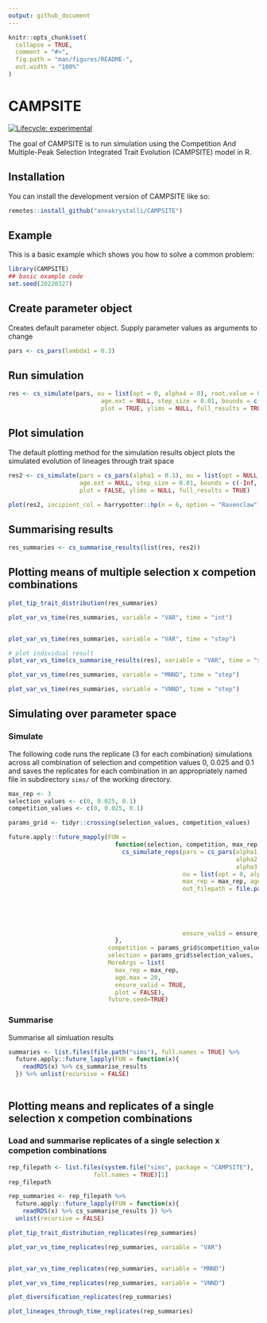 ```yaml
---
output: github_document
---
```


<!-- README.md is generated from README.Rmd. Please edit that file -->

```r
knitr::opts_chunk$set(
  collapse = TRUE,
  comment = "#>",
  fig.path = "man/figures/README-",
  out.width = "100%"
)
```

# CAMPSITE

<!-- badges: start -->
[![Lifecycle: experimental](https://img.shields.io/badge/lifecycle-experimental-orange.svg)](https://lifecycle.r-lib.org/articles/stages.html#experimental)
<!-- badges: end -->

The goal of CAMPSITE is to run simulation using the Competition And Multiple-Peak Selection Integrated Trait Evolution (CAMPSITE) model in R.

## Installation

You can install the development version of CAMPSITE like so:

``` r
remotes::install_github("annakrystalli/CAMPSITE")
```

## Example

This is a basic example which shows you how to solve a common problem:

```r
library(CAMPSITE)
## basic example code
set.seed(20220327)
```

## Create parameter object

Creates default parameter object. Supply parameter values as arguments to change

```r
pars <- cs_pars(lambda1 = 0.3)
```


## Run simulation

```r
res <- cs_simulate(pars, ou = list(opt = 0, alpha4 = 0), root.value = 0, age.max = 10, 
                          age.ext = NULL, step_size = 0.01, bounds = c(-Inf, Inf), 
                          plot = TRUE, ylims = NULL, full_results = TRUE) 
```


## Plot simulation

The default plotting method for the simulation results object plots the simulated evolution of lineages through trait space


```r

res2 <- cs_simulate(pars = cs_pars(alpha1 = 0.1), ou = list(opt = NULL, alpha4 = NULL), root.value = 0, age.max = 10, 
                    age.ext = NULL, step_size = 0.01, bounds = c(-Inf, Inf), 
                    plot = FALSE, ylims = NULL, full_results = TRUE) 
```


```r
plot(res2, incipient_col = harrypotter::hp(n = 6, option = "Ravenclaw")[6])
```


## Summarising results

```r
res_summaries <- cs_summarise_results(list(res, res2))
```

## Plotting means of multiple selection x competion combinations

```r
plot_tip_trait_distribution(res_summaries)

plot_var_vs_time(res_summaries, variable = "VAR", time = "int")


plot_var_vs_time(res_summaries, variable = "VAR", time = "step")

# plot individual result
plot_var_vs_time(cs_summarise_results(res), variable = "VAR", time = "step")

plot_var_vs_time(res_summaries, variable = "MNND", time = "step")

plot_var_vs_time(res_summaries, variable = "VNND", time = "step")
```




## Simulating over parameter space

### Simulate

The following code runs the replicate (3 for each combination) simulations across all combination of selection and competition values 0, 0.025 and 0.1 and saves the replicates for each combination in an appropriately named file in subdirectory `sims/` of the working directory. 

```r

max_rep <- 3
selection_values <- c(0, 0.025, 0.1)
competition_values <- c(0, 0.025, 0.1)

params_grid <- tidyr::crossing(selection_values, competition_values)

future.apply::future_mapply(FUN = 
                              function(selection, competition, max_rep, age.max, ensure_valid, plot) {
                                cs_simulate_reps(pars = cs_pars(alpha1 = competition, 
                                                                alpha2 = competition,
                                                                alpha3 = selection),
                                                 ou = list(opt = 0, alpha4 = selection),
                                                 max_rep = max_rep, age.max = age.max,
                                                 out_filepath = file.path("sims", 
                                                                          paste0("comp-", competition, 
                                                                                 "_selec-", selection, 
                                                                                 "_reps-", max_rep, 
                                                                                 "_", Sys.Date(),
                                                                                 ".rds")),
                                                 ensure_valid = ensure_valid, plot = plot)
                              }, 
                            competition = params_grid$competition_values, 
                            selection = params_grid$selection_values, 
                            MoreArgs = list(
                              max_rep = max_rep,
                              age.max = 20,
                              ensure_valid = TRUE,
                              plot = FALSE),
                            future.seed=TRUE)


```

### Summarise

Summarise all simluation results

```r
summaries <- list.files(file.path("sims"), full.names = TRUE) %>%
  future.apply::future_lapply(FUN = function(x){
    readRDS(x) %>% cs_summarise_results
  }) %>% unlist(recursive = FALSE)



```





## Plotting means and replicates of a single selection x competion combinations

### Load and summarise replicates of a single selection x competion combinations


```r
rep_filepath <- list.files(system.file("sims", package = "CAMPSITE"), 
                        full.names = TRUE)[1]
rep_filepath

rep_summaries <- rep_filepath %>%
  future.apply::future_lapply(FUN = function(x){
    readRDS(x) %>% cs_summarise_results }) %>% 
  unlist(recursive = FALSE)

```




```r
plot_tip_trait_distribution_replicates(rep_summaries)

plot_var_vs_time_replicates(rep_summaries, variable = "VAR")


plot_var_vs_time_replicates(rep_summaries, variable = "MNND")

plot_var_vs_time_replicates(rep_summaries, variable = "VNND")

plot_diversification_replicates(rep_summaries)

plot_lineages_through_time_replicates(rep_summaries)

```



